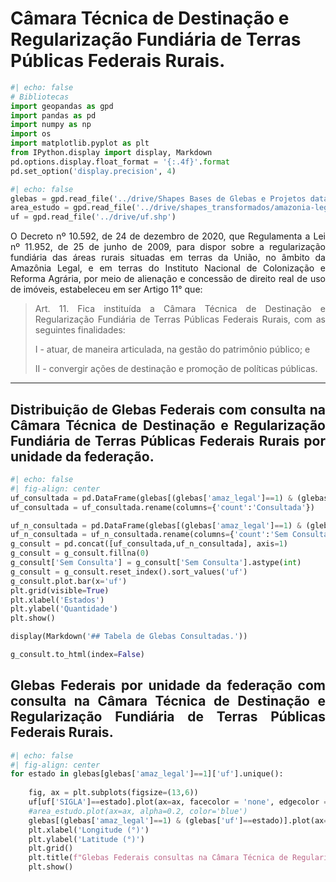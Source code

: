 
# Câmara Técnica de Destinação e Regularização Fundiária de Terras Públicas Federais Rurais.



```python
#| echo: false
# Bibliotecas
import geopandas as gpd
import pandas as pd
import numpy as np
import os
import matplotlib.pyplot as plt
from IPython.display import display, Markdown
pd.options.display.float_format = '{:.4f}'.format
pd.set_option('display.precision', 4)
```

```python
#| echo: false
glebas = gpd.read_file('../drive/Shapes Bases de Glebas e Projetos data 01.03.23/tab_glebas_federais.shp')
area_estudo = gpd.read_file('../drive/shapes_transformados/amazonia-legal-com-maranhao.shp')
uf = gpd.read_file('../drive/uf.shp')
```

<div style="text-align: justify">

O Decreto nº 10.592, de 24 de dezembro de 2020, que Regulamenta a Lei nº 11.952, de 25 de junho de 2009, para dispor sobre a regularização fundiária das áreas rurais situadas em terras da União, no âmbito da Amazônia Legal, e em terras do Instituto Nacional de Colonização e Reforma Agrária, por meio de alienação e concessão de direito real de uso de imóveis, estabeleceu em ser Artigo 11° que:

> Art. 11.  Fica instituída a Câmara Técnica de Destinação e Regularização Fundiária de Terras Públicas Federais Rurais, com as seguintes finalidades:
>
>   I - atuar, de maneira articulada, na gestão do patrimônio público; e
>
>   II - convergir ações de destinação e promoção de políticas públicas.

---

## Distribuição de Glebas Federais com consulta na Câmara Técnica de Destinação e Regularização Fundiária de Terras Públicas Federais Rurais por unidade da federação.

:::{.table-center}
```python
#| echo: false
#| fig-align: center
uf_consultada = pd.DataFrame(glebas[(glebas['amaz_legal']==1) & (glebas['status_con']=='Consultada')][['uf']].value_counts())
uf_consultada = uf_consultada.rename(columns={'count':'Consultada'})

uf_n_consultada = pd.DataFrame(glebas[(glebas['amaz_legal']==1) & (glebas['status_con']=='Sem Consulta')][['uf']].value_counts())
uf_n_consultada = uf_n_consultada.rename(columns={'count':'Sem Consulta'})
g_consult = pd.concat([uf_consultada,uf_n_consultada], axis=1)
g_consult = g_consult.fillna(0)
g_consult['Sem Consulta'] = g_consult['Sem Consulta'].astype(int)
g_consult = g_consult.reset_index().sort_values('uf')
g_consult.plot.bar(x='uf')
plt.grid(visible=True)
plt.xlabel('Estados')
plt.ylabel('Quantidade')
plt.show()

display(Markdown('## Tabela de Glebas Consultadas.'))

g_consult.to_html(index=False)
```
:::

## Glebas Federais por unidade da federação com consulta na  Câmara Técnica de Destinação e Regularização Fundiária de Terras Públicas Federais Rurais.




```python
#| echo: false
#| fig-align: center
for estado in glebas[glebas['amaz_legal']==1]['uf'].unique():
    
    fig, ax = plt.subplots(figsize=(13,6))
    uf[uf['SIGLA']==estado].plot(ax=ax, facecolor = 'none', edgecolor = 'black', linewidth = 0.7)
    #area_estudo.plot(ax=ax, alpha=0.2, color='blue')
    glebas[(glebas['amaz_legal']==1) & (glebas['uf']==estado)].plot(ax=ax, column='status_con', categorical=True, figsize=(8,20), legend=True, zorder=2, alpha=0.5, legend_kwds={'loc': 'center left','bbox_to_anchor':(1,0.5)})
    plt.xlabel('Longitude (°)')
    plt.ylabel('Latitude (°)')
    plt.grid()
    plt.title(f"Glebas Federais consultas na Câmara Técnica de Regularização Fundiária - {estado}.")
    plt.show()
```


